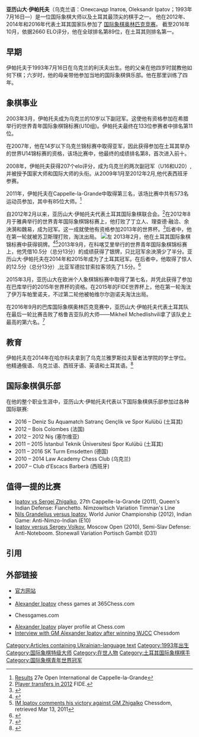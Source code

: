 {{Orphan|time=2017-11-25T13:18:30+00:00}}

{{Infobox chess player
|playername = 亚历山大·伊帕托夫
|image      = 
|caption    = 亚历山大·伊帕托夫在2016年的巴库国际象棋奥林匹克团体赛上
|birthname  = Alexander Ipatov
|country    = {{UKR}}<br />{{ESP}}<br />{{TUR}}
|datebirth  = {{birth date and age|1993|7|16}}
|placebirth = [[乌克兰|乌克兰]][[利沃夫|利沃夫]]
|datedeath  = 
|placedeath =
|title      = [[国际象棋特级大师|特级大师]]
|worldchampion =
|womensworldchampion =
|FideID     = 14116731
|peakrating = 2660 （2016年11月）
}}

'''亚历山大·伊帕托夫'''（乌克兰语：Олександр Іпатов, Oleksandr Ipatov；1993年7月16日—）是一位国际象棋大师以及土耳其最顶尖的棋手之一。
他在2012年、2014年和2016年代表土耳其国家队参加了 [[國際象棋奧林匹克|国际象棋奥林匹克竞赛]]。 截至2016年10月，依据2660 ELO评分，他在全球排名第89位，在土耳其则排名第一。

== 早期 ==
伊帕托夫于1993年7月16日在乌克兰的利沃夫出生。他的父亲在他四岁时就教他如何下棋；六岁时，他的母亲带他参加当地的国际象棋俱乐部。他在那里训练了四年。

== 象棋事业 ==
2003年3月，伊帕托夫成为乌克兰的10岁以下副冠军。这使他有资格参加在希腊举行的世界青年国际象棋锦标赛(U10组)。伊帕托夫最终在133位参赛者中排名第11位。

在2007年，他在14岁以下乌克兰锦标赛中取得亚军，因此获得参加在土耳其举办的世界U14锦标赛的资格，该场比赛中，他最终的成绩排名第8，首次进入前十。

2008年，伊帕托夫获得207个elo评分，成为乌克兰的两次副冠军（U16和U20）,并被授予国家大师和国际大师的头衔。从2009年1月至2012年2月,他代表西班牙参赛。

2011年，伊帕托夫在Cappelle-la-Grande中取得第三名，该场比赛中共有573名运动员参加，其中有85位大师。<ref>[http://cappelle-chess.fr/fr2/userpages/Cappelle2011-grille-finale.htm?PHPSESSID=80f046e82d85563d5c8360d84bda3a7f Results] {{Webarchive|url=https://archive.is/20130412163514/http://cappelle-chess.fr/fr2/userpages/Cappelle2011-grille-finale.htm?PHPSESSID=80f046e82d85563d5c8360d84bda3a7f |date=2013-04-12 }} 27e Open International de Cappelle-la-Grande</ref>

自2012年2月以来，亚历山大·伊帕托夫代表土耳其国际象棋联合会。<ref>[https://ratings.fide.com/fedchange.phtml?year=2012 Player transfers in 2012] {{Wayback|url=https://ratings.fide.com/fedchange.phtml?year=2012 |date=20161221010107 }} FIDE.</ref>在2012年8月于雅典举行的世界青年国际象棋锦标赛上，他打败了丁立人、理查德·融洽、余泱漪和魏易，成为冠军。这一成就使他有资格参加2013年的世界杯。<ref>{{Cite web|url=http://wjcc2012.chessdom.com/gm-alexander-ipatov-and-wgm-guo-qi-are-world-junior-chess-champions/|title=GM Alexander Ipatov and WGM Guo Qi are World Junior Chess Champions|accessdate=20 December 2015|date=2012-05-15|publisher=Chessdom|archive-date=2016-03-04|archive-url=https://web.archive.org/web/20160304044106/http://wjcc2012.chessdom.com/gm-alexander-ipatov-and-wgm-guo-qi-are-world-junior-chess-champions/|dead-url=no}}</ref>后者中，他在第一轮就被苏卫斯理打败，淘汰出局。
[[File:Alex_Ipatov_WJCC_2013.jpg|左]]
2013年2月，他在土耳其国际象棋锦标赛中获得铜牌。<ref>{{Cite web |url=http://tr2013.tsf.org.tr/tr/component/turnuva/?task=fileview&kid=158 |title=2013 TÜRKİYE SATRANÇ ŞAMPİYONASI |access-date=2016-11-30 |archive-url=https://web.archive.org/web/20160305045719/http://tr2013.tsf.org.tr/tr/component/turnuva/?task=fileview&kid=158 |archive-date=2016-03-05 |dead-url=yes }}</ref><ref>[http://reports.chessdom.com/news-2011/ipatov-gm-norm IM Ipatov comments his victory against GM Zhigalko] {{Wayback|url=http://reports.chessdom.com/news-2011/ipatov-gm-norm |date=20170828231328 }} Chessdom, retrieved Mar 13, 2011</ref>2013年9月，在科喀艾里举行的世界青年国际象棋锦标赛上，他凭借10.5分（总分13分）的成绩获得了银牌，只比冠军余泱漪少了半分。亚历山大·伊帕托夫在2014年和2015年成为了土耳其冠军。在后者中，他取得了惊人的12.5分（总分13分）,比亚军德拉甘索拉客领先了1.5分。<ref>{{Cite web|url=http://www.chessdom.com/gm-ipatov-is-the-new-turkish-chess-champion/|title=GM Ipatov is Turkish Chess Champion 2015|accessdate=10 December 2015|publisher=Chessdom|archive-date=2017-09-07|archive-url=https://web.archive.org/web/20170907072756/http://www.chessdom.com/gm-ipatov-is-the-new-turkish-chess-champion/|dead-url=no}}</ref>

2015年3月，亚历山大在欧洲个人象棋锦标赛中取得了第七名，并凭此获得了参加在巴库举行的2015年世界杯的资格。在2015年的FIDE世界杯上，他在第一轮淘汰了伊万车帕里诺夫，不过第二轮他被帕维尔尔迦诺夫淘汰出局。

在2016年9月的巴库国际象棋奥林匹克竞赛中，亚历山大·伊帕托夫代表土耳其队在最后一轮比赛击败了格鲁吉亚队的大师——Mikheil Mchedlishvili拿了该队史上最高的第六名。<ref>{{Cite web|url=http://www.chess-results.com/tnr232875.aspx?lan=1&art=20&flag=30&wi=821&snr=19|title=42nd Olympiad : Turkish Team Composition with Round Results|accessdate=27 November 2016|date=2016-09-13|publisher=ChessResults|archive-date=2017-08-28|archive-url=https://web.archive.org/web/20170828232313/http://www.chess-results.com/tnr232875.aspx?lan=1&art=20&flag=30&wi=821&snr=19|dead-url=no}}</ref>

== 教育 ==
伊帕托夫在2014年在哈尔科夫拿到了乌克兰雅罗斯拉夫智者法学院的学士学位。他精通俄语、乌克兰语、西班牙语、英语和土耳其语。<ref>{{Cite web |url=http://en.alexipatov.com/biography/ |title=存档副本 |accessdate=2016-11-30 |archive-date=2016-11-21 |archive-url=https://web.archive.org/web/20161121111850/http://en.alexipatov.com/biography/ |dead-url=yes }}</ref>

== 国际象棋俱乐部 ==
在他的整个职业生涯中，亚历山大·伊帕托夫代表以下国际象棋俱乐部参加过各种国际联赛:
* 2016 – Deniz Su Aquamatch Satranç Gençlik ve Spor Kulübü (土耳其)
* 2012 – Bois Colombes (法国)
* 2012 – 2012 Niş (塞尔维亚)
* 2011 – 2015 İstanbul Teknik Üniversitesi Spor Kulübü (土耳其)
* 2011 – 2016 SK Turm Emsdetten (德国)
* 2010 – 2014 Law Academy Chess Club (乌克兰)
* 2007 – Club d’Escacs Barberà (西班牙)

== 值得一提的比赛 ==
* [http://www.chessgames.com/perl/chessgame?gid=1608327 Ipatov vs Sergei Zhigalko]{{Wayback|url=http://www.chessgames.com/perl/chessgame?gid=1608327 |date=20160303234521 }}, 27th Cappelle-la-Grande (2011), Queen's Indian Defense: Fianchetto. Nimzowitsch Variation Timman's Line
* [http://www.chessgames.com/perl/chessgame?gid=1675784 Nils Grandelius versus Ipatov]{{Wayback|url=http://www.chessgames.com/perl/chessgame?gid=1675784 |date=20160913232707 }}, World Junior Championship (2012), Indian Game: Anti-Nimzo-Indian (E10)
* [http://www.chessgames.com/perl/chessgame?gid=1572868 Ipatov versus Sergey Volkov]{{Wayback|url=http://www.chessgames.com/perl/chessgame?gid=1572868 |date=20160303194132 }}, Moscow Open (2010), Semi-Slav Defense: Anti-Noteboom. Stonewall Variation Portisch Gambit (D31)

== 引用 ==
{{Reflist}}

== 外部链接 ==
* [http://www.alexipatov.com/ 官方网站]{{Wayback|url=http://www.alexipatov.com/ |date=20120304033201 }}
* {{Fide}}
* [http://www.365chess.com/players/Alexander_Ipatov Alexander Ipatov]{{Wayback|url=http://www.365chess.com/players/Alexander_Ipatov |date=20160817163910 }} chess games at 365Chess.com
* {{Chessgames player|id=109944}}Chessgames.com
* [http://www.chess.com/members/view/TheGadfly1897 Alexander Ipatov]{{Wayback|url=http://www.chess.com/members/view/TheGadfly1897 |date=20161027125744 }}<span> player profile at </span>Chess.com
* [http://www.chessdom.com/interview-with-gm-alexander-ipatov-after-winning-wjcc/ Interview with GM Alexander Ipatov after winning WJCC]{{Wayback|url=http://www.chessdom.com/interview-with-gm-alexander-ipatov-after-winning-wjcc/ |date=20170707015105 }} Chessdom

[[Category:Articles_containing_Ukrainian-language_text|Category:Articles containing Ukrainian-language text]]
[[Category:1993年出生|Category:1993年出生]]
[[Category:国际象棋特级大师|Category:国际象棋特级大师]]
[[Category:在世人物|Category:在世人物]]
[[Category:土耳其国际象棋棋手|Category:土耳其国际象棋棋手]]
[[Category:国际象棋青年世界冠军|Category:国际象棋青年世界冠军]]